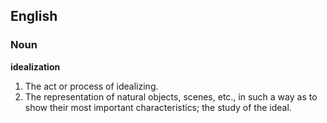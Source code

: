 ==English==

===Noun===

'''idealization'''

#The act or process of idealizing.
#The representation of natural objects, scenes, etc., in such a way as to show their most important characteristics; the study of the ideal.